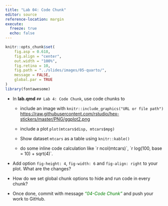 ```yaml
---
title: "Lab 04: Code Chunk"
editor: source
reference-location: margin
execute:
  freeze: true
  echo: false
---
```


```r
knitr::opts_chunk$set(
    fig.asp = 0.618,
    fig.align = "center",
    out.width = "100%",
    fig.retina = 10,
    fig.path = "../slides/images/05-quarto/",
    message = FALSE,
    global.par = TRUE
)
library(fontawesome)
```

::: callout-note

:::

- In **lab.qmd** `## Lab 4: Code Chunk`, use code chunks to

  - include an image with `knitr::include_graphics("URL or file path")`
  <https://raw.githubusercontent.com/rstudio/hex-stickers/master/PNG/ggplot2.png>
  
  - include a plot `plot(mtcars$disp, mtcars$mpg)`
  
  - Show dataset `mtcars` as a table using `knitr::kable()`
  
  - do some inline code calculation like <span>&#96;</span>r ncol(mtcars)&#96;, <span>&#96;</span>r log(100, base = 10) + sqrt(4)&#96;.
  
- Add option `fig-height: 4`, `fig-width: 6` and `fig-align: right` to your plot. What are the changes?

- How do we set global chunk options to hide and run code in every chunk?

- Once done, commit with message [_"04-Code Chunk"_]{style="color:green"} and push your work to GitHub.